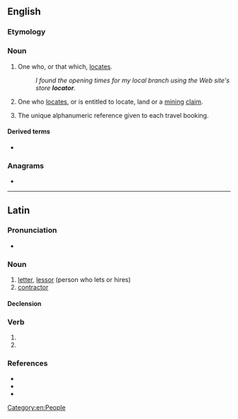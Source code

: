 ==English==
{{wikipedia|dab=locator}}

===Etymology===
{{affix|en|locate|-or}}

===Noun===
{{en-noun}}

# One who, or that which, [[locate]]s.
#: ''I found the opening times for my local branch using the Web site's store '''locator'''.''
# {{lb|en|US}} One who [[locate]]s, or is entitled to locate, land or a [[mining]] [[claim]].
# {{lb|en|travel industry}} The unique alphanumeric reference given to each travel booking.

====Derived terms====
* {{l|en|Uniform Resource Locator}}

===Anagrams===
* {{anagrams|en|a=acloort|crotalo}}

[[Category:en:People]]

----

==Latin==

===Pronunciation===
* {{la-IPA|locātor}}

===Noun===
{{la-noun|locātor<3>}}

# [[letter]], [[lessor]] (person who lets or hires)
# [[contractor]]

====Declension====
{{la-ndecl|locātor<3>}}

===Verb===
{{la-verb-form|locātor}}

# {{inflection of|la|locō||2|s|futr|pasv|impr}}
# {{inflection of|la|locō||3|s|futr|pasv|impr}}

===References===
* {{R:L&S}}
* {{R:Elementary Lewis}}
* {{R:Gaffiot}}